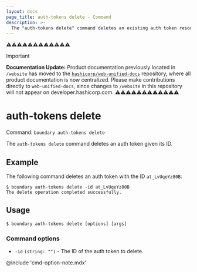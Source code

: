 ```yaml
---
layout: docs
page_title: auth-tokens delete - Command
description: >-
  The "auth-tokens delete" command deletes an existing auth token resource.
---
```


⚠️⚠️⚠️⚠️⚠️⚠️⚠️⚠️⚠️⚠️⚠️⚠️
> [!IMPORTANT]  
> **Documentation Update:** Product documentation previously located in `/website` has moved to the [`hashicorp/web-unified-docs`](https://github.com/hashicorp/web-unified-docs) repository, where all product documentation is now centralized. Please make contributions directly to `web-unified-docs`, since changes to `/website` in this repository will not appear on developer.hashicorp.com.
⚠️⚠️⚠️⚠️⚠️⚠️⚠️⚠️⚠️⚠️⚠️⚠️

# auth-tokens delete

Command: `boundary auth-tokens delete`

The `auth-tokens delete` command deletes an auth token given its ID.

## Example

The following command deletes an auth token with the ID `at_LvUqeYz80B`:

```shell-session
$ boundary auth-tokens delete -id at_LvUqeYz80B
The delete operation completed successfully.
```

## Usage

<CodeBlockConfig hideClipboard>

```shell-session
$ boundary auth-tokens delete [options] [args]
```

</CodeBlockConfig>


### Command options

- `-id` `(string: "")` - The ID of the auth token to delete.

@include 'cmd-option-note.mdx'